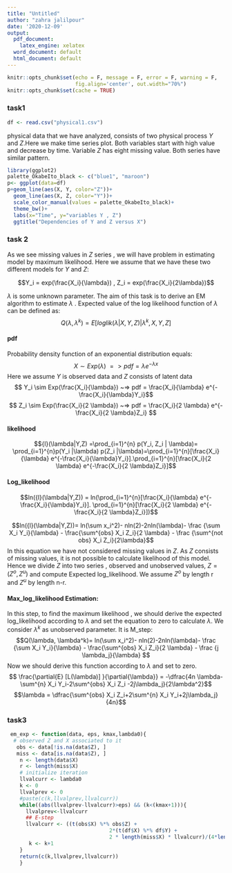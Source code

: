 ```yaml
---
title: "Untitled"
author: "zahra jalilpour"
date: '2020-12-09'
output:
  pdf_document: 
    latex_engine: xelatex
  word_document: default
  html_document: default
---
```


```r
knitr::opts_chunk$set(echo = F, message = F, error = F, warning = F,
                      fig.align='center', out.width="70%")
knitr::opts_chunk$set(cache = TRUE)
```
### task1
```r
df <- read.csv("physical1.csv")
```
physical data that we have analyzed, consists of two physical process $Y$ and $Z$.Here we make time series plot. Both variables start with high value and decrease by time. Variable $Z$ has eight missing value. Both series have similar pattern. 
```r
library(ggplot2)
palette_OkabeIto_black <- c("blue1", "maroon")
p<- ggplot(data=df)
p+geom_line(aes(X, Y, color="Z"))+
  geom_line(aes(X, Z, color="Y"))+
  scale_color_manual(values = palette_OkabeIto_black)+
  theme_bw()+
  labs(x="Time", y="variables Y , Z")
  ggtitle("Dependencies of Y and Z versus X")

```

### task 2
As we see missing values in $Z$ series , we will have problem in estimating model by maximum likelihood.
Here we assume that we have these two different models for $Y$ and $Z$:

$$Y_i = exp(\frac{X_i}{\lambda})   , Z_i = exp(\frac{X_i}{2\lambda})$$

$\lambda$ is some unknown parameter.
The aim of this task is to derive an EM algorithm to estimate $\lambda$ .
Expected value of the log likelihood function of $\lambda$ can be defined as:
$$Q(\lambda, \lambda^k) = E[loglik(\lambda | X,Y,Z)|\lambda^k, X,Y,Z]$$

#### pdf
Probability density function of an exponential distribution equals:
$$ X\sim Exp(\lambda)~=> pdf= \lambda e^{-\lambda x}$$
Here we assume $Y$ is observed data and $Z$ consists of latent data
$$ Y_i \sim Exp(\frac{X_i}{\lambda}) ~=> pdf = \frac{X_i}{\lambda} e^{-\frac{X_i}{\lambda}Y_i}$$
$$ Z_i \sim Exp(\frac{X_i}{2 \lambda}) ~=> pdf = \frac{X_i}{2 \lambda} e^{-\frac{X_i}{2 \lambda}Z_i} $$

#### likelihood
$${l}(\lambda|Y,Z) =\prod_{i=1}^{n} p(Y_i, Z_i | \lambda)= \prod_{i=1}^{n}p(Y_i |\lambda) p(Z_i |\lambda)=\prod_{i=1}^{n}[\frac{X_i}{\lambda} e^{-\frac{X_i}{\lambda}Y_i}].\prod_{i=1}^{n}[\frac{X_i}{2 \lambda} e^{-\frac{X_i}{2 \lambda}Z_i}]$$

#### Log_likelihood
$$ln({l}(\lambda|Y,Z)) = ln(\prod_{i=1}^{n}[\frac{X_i}{\lambda} e^{-\frac{X_i}{\lambda}Y_i}]. \prod_{i=1}^{n}[\frac{X_i}{2 \lambda} e^{-\frac{X_i}{2 \lambda}Z_i}])$$

$$ln({l}(\lambda|Y,Z))= ln(\sum x_i^2)- nln(2)-2nln(\lambda)- \frac {\sum X_i Y_i}{\lambda} - \frac{\sum^{obs} X_i Z_i}{2 \lambda} - \frac {\sum^{not obs} X_i Z_i}{2\lambda}$$
In this equation we have not considered missing values in $Z$. As $Z$ consists of missing values, it is not possible to calculate likelihood of this model. Hence we divide $Z$ into two series , observed and unobserved values, $Z=(Z^o, Z^u)$ and compute Expected log_likelihood. We assume $Z^o$ by length r and $Z^u$ by length n-r.



#### Max_log_likelihood Estimation:
In this step, to find the maximum likelihood , we should derive the expected log_likelihood according to $\lambda$ and set the equation to zero to calculate $\lambda$. We consider $\lambda^k$ as unobserved parameter. It is M_step:
$$Q(\lambda, \lambda^k)= ln(\sum x_i^2)- nln(2)-2nln(\lambda)- \frac {\sum X_i Y_i}{\lambda} - \frac{\sum^{obs} X_i Z_i}{2 \lambda} - \frac {j \lambda_j}{\lambda} $$
Now we should derive this function according to $\lambda$ and set to zero.
$$ \frac{\partial{E} [L(\lambda)] }{\partial{\lambda}} = -\dfrac{4n \lambda-\sum^{n} X_i Y_i-2\sum^{obs} X_i Z_i -2j\lambda_j}{2\lambda^2}$$
$$\lambda = \dfrac{\sum^{obs} X_i Z_i+2\sum^{n} X_i Y_i+2j\lambda_j}{4n}$$

### task3
```r
 em_exp <- function(data, eps, kmax,lambda0){
  # observed Z and X associated to it
   obs <- data[!is.na(data$Z), ]
   miss <- data[is.na(data$Z), ]
    n <- length(data$X)
    r <- length(miss$X)
    # initialize iteration
    llvalcurr <- lambda0
    k <- 0
    llvalprev <- 0
    #paste(c(k,llvalprev,llvalcurr))
    while((abs(llvalprev-llvalcurr)>eps) && (k<(kmax+1))){
      llvalprev<-llvalcurr
      ## E-step
      llvalcurr <- ((t(obs$X) %*% obs$Z) + 
                                 2*(t(df$X) %*% df$Y) +
                                 2 * length(miss$X) * llvalcurr)/(4*length(df$X))
       k <- k+1
    }
    return(c(k,llvalprev,llvalcurr))
    }

```


